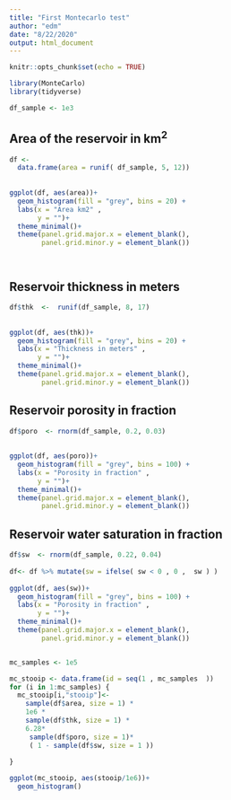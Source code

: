 ```yaml
---
title: "First Montecarlo test"
author: "edm"
date: "8/22/2020"
output: html_document
---
```


```r
knitr::opts_chunk$set(echo = TRUE)
```

```r

library(MonteCarlo)
library(tidyverse)


```


```r
df_sample <- 1e3
```

## Area of the reservoir in km^2^

```r


df <- 
  data.frame(area = runif( df_sample, 5, 12)) 
  
  
ggplot(df, aes(area))+
  geom_histogram(fill = "grey", bins = 20) +
  labs(x = "Area km2" ,
       y = "")+
  theme_minimal()+
  theme(panel.grid.major.x = element_blank(),
        panel.grid.minor.y = element_blank())




```

## Reservoir thickness in meters


```r

df$thk  <-  runif(df_sample, 8, 17)
  
  
ggplot(df, aes(thk))+
  geom_histogram(fill = "grey", bins = 20) +
  labs(x = "Thickness in meters" ,
       y = "")+
  theme_minimal()+
  theme(panel.grid.major.x = element_blank(),
        panel.grid.minor.y = element_blank())


```


## Reservoir porosity in fraction


```r

df$poro  <- rnorm(df_sample, 0.2, 0.03)
  
  
ggplot(df, aes(poro))+
  geom_histogram(fill = "grey", bins = 100) +
  labs(x = "Porosity in fraction" ,
       y = "")+
  theme_minimal()+
  theme(panel.grid.major.x = element_blank(),
        panel.grid.minor.y = element_blank())


```


## Reservoir water  saturation in fraction


```r

df$sw  <- rnorm(df_sample, 0.22, 0.04)
  
df<- df %>% mutate(sw = ifelse( sw < 0 , 0 ,  sw ) )
  
ggplot(df, aes(sw))+
  geom_histogram(fill = "grey", bins = 100) +
  labs(x = "Porosity in fraction" ,
       y = "")+
  theme_minimal()+
  theme(panel.grid.major.x = element_blank(),
        panel.grid.minor.y = element_blank())


```



```r


```


```r
mc_samples <- 1e5

mc_stooip <- data.frame(id = seq(1 , mc_samples  ))
for (i in 1:mc_samples) {
  mc_stooip[i,"stooip"]<- 
    sample(df$area, size = 1) * 
    1e6 *
    sample(df$thk, size = 1) *
    6.28*
     sample(df$poro, size = 1)*
     ( 1 - sample(df$sw, size = 1 )) 
    
}

ggplot(mc_stooip, aes(stooip/1e6))+
  geom_histogram()
```


